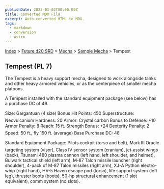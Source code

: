 ```yaml
---
publishDate: 2023-01-02T00:00:00Z
title: Converted MDX File
excerpt: Auto-converted HTML to MDX.
tags:
  - markdown
  - conversion
  - Astro
---
```






[Index](-index) > [Future d20 SRD](future-d20-srd-index) > [Mecha](future-d20-srd-mecha-index) > [Sample Mecha](future-d20-srd-mecha-sample-mecha-index) > Tempest




## Tempest (PL 7)


The Tempest is a heavy support mecha, designed to work alongside tanks and other heavy armored vehicles, or as the centerpiece of smaller mecha platoons.


A Tempest installed with the standard equipment package (see below) has a purchase DC of 49.



Size: Gargantuan (4 size)
Bonus Hit Points: 450
Superstructure: Neovulcanium
Hardness: 20
Armor: Crystal carbon
Bonus to Defense: +10
Armor Penalty: 8
Reach: 15 ft.
Strength Bonus: +24
Dexterity Penalty: 2
Speed: 50 ft., fly 150 ft. (average)
Base Purchase DC: 48


Standard Equipment Package: Pilots cockpit (torso and belt), Mark III Oracle targeting system (visor), Class IV sensor system (cranium), jet-assist wings (back), Tsunami 480 plasma cannon (left hand, left shoulder, and helmet), Bulwark tactical shield (left arm), M-87 Talon missile launcher (right shoulder), 4-pack of M-87 Talon missiles (right arm), XJ-A Python electro-whip (right hand), HV-5 Haven escape pod (torso), life support system (left leg), thruster boots (boots), 50-hp structural enhancement (1 slot equivalent), comm system (no slots).



